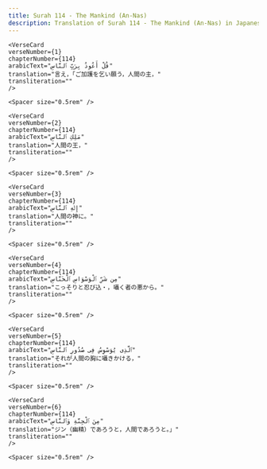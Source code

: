 ```yaml
---
title: Surah 114 - The Mankind (An-Nas)  
description: Translation of Surah 114 - The Mankind (An-Nas) in Japanese
---
```







    <VerseCard 
    verseNumber={1}
    chapterNumber={114}
    arabicText="قُلْ أَعُوذُ بِرَبِّ ٱلنَّاسِ"
    translation="言え，「ご加護を乞い願う，人間の主，"
    transliteration=""
    />

    <Spacer size="0.5rem" />
                
    <VerseCard 
    verseNumber={2}
    chapterNumber={114}
    arabicText="مَلِكِ ٱلنَّاسِ"
    translation="人間の王，"
    transliteration=""
    />

    <Spacer size="0.5rem" />
                
    <VerseCard 
    verseNumber={3}
    chapterNumber={114}
    arabicText="إِلَٰهِ ٱلنَّاسِ"
    translation="人間の神に。"
    transliteration=""
    />

    <Spacer size="0.5rem" />
                
    <VerseCard 
    verseNumber={4}
    chapterNumber={114}
    arabicText="مِن شَرِّ ٱلْوَسْوَاسِ ٱلْخَنَّاسِ"
    translation="こっそりと忍び込・，囁く者の悪から。"
    transliteration=""
    />

    <Spacer size="0.5rem" />
                
    <VerseCard 
    verseNumber={5}
    chapterNumber={114}
    arabicText="ٱلَّذِى يُوَسْوِسُ فِى صُدُورِ ٱلنَّاسِ"
    translation="それが人間の胸に囁きかける，"
    transliteration=""
    />

    <Spacer size="0.5rem" />
                
    <VerseCard 
    verseNumber={6}
    chapterNumber={114}
    arabicText="مِنَ ٱلْجِنَّةِ وَٱلنَّاسِ"
    translation="ジン（幽精）であろうと，人間であろうと。」"
    transliteration=""
    />

    <Spacer size="0.5rem" />
                